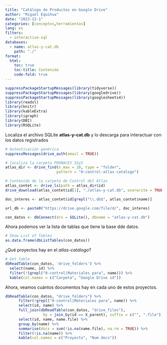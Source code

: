 ```yaml
---
title: "Catálogo de Productos en Google Drive"
author: "Miguel Equihua"
date: "2023-12-1"
categories: [conceptos,herramientas]
lang: es
filters:
  - interactive-sql
databases:
  - name: atlas-y-cat.db
    path: "./"
format:
  html:
    toc: true
    toc-title: Contenido
    code-fold: true
---
```


```r
suppressPackageStartupMessages(library(tidyverse))
suppressPackageStartupMessages(library(googledrive))
suppressPackageStartupMessages(library(googlesheets4))
library(readxl)
library(knitr)
library(kableExtra)
library(igraph)
library(DBI)
library(RSQLite)
```

Localiza el archivo SQLite **atlas-y-cat.db** y lo descarga para interactuar con los datos registrados

```r
# Autenticación genérica
suppressMessages(drive_auth(email = TRUE))

# localiza la carpeta PRONACES SSyS
atlas_dir <- drive_find(n_max = 10, type = "folder", 
                       pattern = "0-control-atlas-catalogo")

# Contenido de la carpeta de Control del Atlas
atlas_contet <- drive_ls(path = atlas_dir$id)
drive_download(atlas_contet$id[1], "./atlas-y-cat.db", overwrite = TRUE)

doc_interes <- atlas_contet$id[grepl("\\.db$", atlas_contet$name)]

url_db <- paste0("https://drive.google.com/file/d/", doc_interes)

con_datos <- dbConnect(drv = SQLite(), dbname = "atlas-y-cat.db")

```

Ahora podemos ver la lista de tablas que tiene la base dde datos.

```r

# Show List of Tables
as.data.frame(dbListTables(con_datos))

```

¿Qué proyectos hay en el *atlas-catálogo*?

```r
# Get table
dbReadTable(con_datos, 'drive_folders') %>% 
  select(name, id) %>% 
  filter(!(grepl("0-control|Materiales para", name))) %>% 
  kable(col.names = c("Carpeta", "Google Drive id"))

```

Ahora, veamos cuántos documentos hay en cada uno de estos proyectos.

```r
dbReadTable(con_datos, "drive_folders") %>%
      filter(!grepl("0-control|Materiales para", name)) %>%
      select(id, name) %>% 
      full_join(dbReadTable(con_datos, "drive_files"), 
                 by = join_by(id == X_parent), suffix = c("", ".file")) %>% 
      select(id, name, name.file) %>% 
      group_by(name) %>% 
      summarise(docs = sum(!is.na(name.file), na.rm = TRUE)) %>% 
      filter(!is.na(name)) %>%
      kable(col.names = c("Proyecto", "Num docs"))
```
